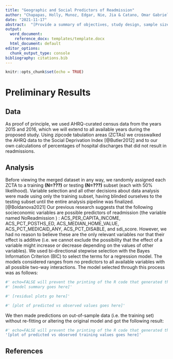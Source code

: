 ```yaml
---
title: "Geographic and Social Predictors of Readmission"
author: "Chapapas, Holly, Munoz, Edgar, Nie, Jia & Catano, Omar Gabriel"
date: "2021-11-17"
abstract:  "[Provide a summary of objectives, study design, sample size, predictors, outcome, statistical analysis, results, and conclusions.]"
output:
  word_document:
    reference_docx: templates/template.docx
  html_document: default
editor_options: 
  chunk_output_type: console
bibliography: citations.bib
---
```


```r
knitr::opts_chunk$set(echo = TRUE)

```

# Preliminary Results

## Data

As proof of principle, we used AHRQ-curated census data from the years 2015 and 2016, which we will extend to all available years during the proposed study. Using zipcode tabulation areas (ZCTAs) we crosswalked the AHRQ data to the Social Deprivation Index [@Butler2012] and to our own calculations of percentages of hospital discharges that did not result in readmissions.

## Analysis

Before viewing the merged dataset in any way, we randomly assigned each ZCTA to a training **(N=???)** or testing **(N=???)** subset (each with 50% likelihood). Variable selection and all other decisions about data analysis were made using only the training subset, having blinded ourselves to the testing subset until the entire analysis pipeline was finalized.[@Boldanova2021]
Our previous research suggests that the following socieconomic variables are possible predictors of readmission (the variable named NoReadmission  ) : ACS_PER_CAPITA_INCOME, ACS_PCT_POSTHS_ED, ACS_MEDIAN_HOME_VALUE, ACS_PCT_MEDICAID_ANY, ACS_PCT_DISABLE, and sdi_score. However, we had no reason to believe these are the only relevant variables nor that their effect is additive (i.e. we cannot exclude the possibility that the effect of a variable might increase or decrease depending on the values of other variables).
We used bi-directional stepwise selection with the Bayes Information Criterion (BIC) to select the terms for a regression model. The models considered ranges from no predictors to all available variables with all possible two-way interactions. The model selected through this process was as follows:


```r
#' echo=FALSE will prevent the printing of the R code that generated the plot
#' [model summary goes here]'

#' [residual plots go here]'

#' [plot of predicted vs observed values goes here]'

```

We then made predictions on out-of-sample data (i.e. the training set) without re-fitting or altering the original model and got the following result:

```r
#' echo=FALSE will prevent the printing of the R code that generated the plot
'[plot of predicted vs observed training values goes here]'

```

\newpage

## References



